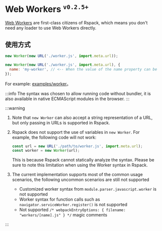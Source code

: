 
<WebpackLicense from="https://webpack.js.org/guides/web-workers/" />

# Web Workers <sup>`v0.2.5+`</sup>

[Web Workers](https://developer.mozilla.org/en-US/docs/Web/API/Web_Workers_API/Using_web_workers) are first-class citizens of Rspack, which means you don't need any loader to use Web Workers directly.

## 使用方式

```js
new Worker(new URL('./worker.js', import.meta.url));
```

```js
new Worker(new URL('./worker.js', import.meta.url), {
  name: 'my-worker', // <-- When the value of the name property can be statically analyzed, the worker's chunk name can be customized with this property to replace the [name] placeholder when the chunk file is generated
});
```

For example: [examples/worker](https://github.com/web-infra-dev/rspack/tree/main/examples/worker)。

:::info
The syntax was chosen to allow running code without bundler, it is also available in native ECMAScript modules in the browser.
:::

:::warning

1. Note that `new Worker` can also accept a string representation of a URL, but only passing in URLs is supported in Rspack.
2. Rspack does not support the use of variables in `new Worker`. For example, the following code will not work:

   ```js
   const url = new URL('./path/to/worker.js', import.meta.url);
   const worker = new Worker(url);
   ```

   This is because Rspack cannot statically analyze the syntax. Please be sure to note this limitation when using the Worker syntax in Rspack.

3. The current implementation supports most of the common usage scenarios, the following uncommon scenarios are still not supported
   - Customized worker syntax from `module.parser.javascript.worker` is not supported
   - Worker syntax for function calls such as `navigator.serviceWorker.register()` is not supported
   - Not supported `/* webpackEntryOptions: { filename: "workers/[name].js" } */` magic comments

:::
